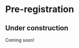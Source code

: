 # Pre-registration

::: {.callout-warning}
# Under construction {.unnumbered .uncounted .unlisted}

Coming soon!
:::
